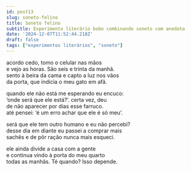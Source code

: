 ```yaml
---
id: post13
slug: soneto-felino
title: Soneto felino
subtitle: Experimento literário bobo combinando soneto com anedota
date: '2024-12-07T11:52:44.218Z'
draft: false
tags: ["experimentos literários", "soneto"]
---
```


acordo cedo, tomo o celular nas mãos  
e vejo as horas. São seis e trinta da manhã.  
sento à beira da cama e capto a luz nos vãos  
da porta, que indicia o meu gato em afã.  

quando ele não está me esperando eu encuco:  
‘onde será que ele está?’. certa vez, deu  
de não aparecer por dias esse farruco.  
até pensei: ‘é um erro achar que ele é só meu’.  

será que ele tem outro humano e eu não percebi?  
desse dia em diante eu passei a comprar mais  
sachês e de pôr ração nunca mais esqueci.  

ele ainda divide a casa com a gente  
e continua vindo à porta do meu quarto  
todas as manhãs. Té quando? Isso depende.  